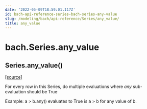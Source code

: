 ```yaml
---
date: '2022-05-09T18:59:01.117Z'
id: bach-api-reference-series-bach-series-any-value
slug: /modeling/bach/api-reference/Series/any_value/
title: any_value
---
```


# bach.Series.any_value

<div className="method">

<h2 className="signature-method"><span className="additional-name">Series.</span><span className="name">any_value(</span><small className="parameter-list"></small>)</h2>


&#8203;<span className="view-source">[[source]](https://github.com/objectiv/objectiv-analytics/blob/main/bach/bach/series/series.py)</span>

<div className="content">

For every row in this Series, do multiple evaluations where _any_ sub-evaluation should be True

Example: a > b.any() evaluates to True is a > b for any value of b.


</div>


</div>
